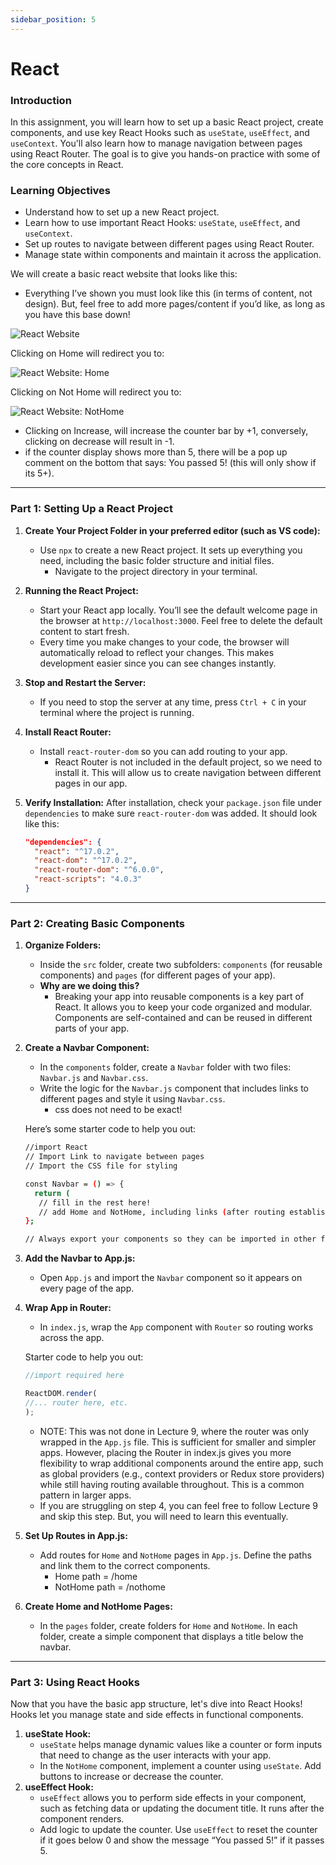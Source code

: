 ```yaml
---
sidebar_position: 5
---
```


# React

### **Introduction**

In this assignment, you will learn how to set up a basic React project, create components, and use key React Hooks such as `useState`, `useEffect`, and `useContext`. You'll also learn how to manage navigation between pages using React Router. The goal is to give you hands-on practice with some of the core concepts in React.

### **Learning Objectives**

- Understand how to set up a new React project.
- Learn how to use important React Hooks: `useState`, `useEffect`, and `useContext`.
- Set up routes to navigate between different pages using React Router.
- Manage state within components and maintain it across the application.

We will create a basic react website that looks like this:

- Everything I’ve shown you must look like this (in terms of content, not design). But, feel free to add more pages/content if you’d like, as long as you have this base down!
 
 ![React Website](./AssignmentAssets/vitamin4-react-img/screenshot2.png)

Clicking on Home will redirect you to:

 ![React Website: Home](./AssignmentAssets/vitamin4-react-img/screenshot1.png)

Clicking on Not Home will redirect you to:

 ![React Website: NotHome](./AssignmentAssets/vitamin4-react-img/screenshot3.png)

- Clicking on Increase, will increase the counter bar by +1, conversely, clicking on decrease will result in -1.
- if the counter display shows more than 5, there will be a pop up comment on the bottom that says: You passed 5! (this will only show if its 5+).

---

### **Part 1: Setting Up a React Project**

1. **Create Your Project Folder in your preferred editor (such as VS code):**
    - Use `npx` to create a new React project. It sets up everything you need, including the basic folder structure and initial files.
        - Navigate to the project directory in your terminal.
2. **Running the React Project:**
    - Start your React app locally. You’ll see the default welcome page in the browser at `http://localhost:3000`. Feel free to delete the default content to start fresh.
    - Every time you make changes to your code, the browser will automatically reload to reflect your changes. This makes development easier since you can see changes instantly.
3. **Stop and Restart the Server:**
    - If you need to stop the server at any time, press `Ctrl + C` in your terminal where the project is running.
4. **Install React Router:**
    - Install `react-router-dom` so you can add routing to your app.
        - React Router is not included in the default project, so we need to install it. This will allow us to create navigation between different pages in our app.
5. **Verify Installation:** After installation, check your `package.json` file under `dependencies` to make sure `react-router-dom` was added. It should look like this:
    
    ```json
    "dependencies": {
      "react": "^17.0.2",
      "react-dom": "^17.0.2",
      "react-router-dom": "^6.0.0",
      "react-scripts": "4.0.3"
    }
    ```
    

---

### **Part 2: Creating Basic Components**

1. **Organize Folders:**
    - Inside the `src` folder, create two subfolders: `components` (for reusable components) and `pages` (for different pages of your app).
    - **Why are we doing this?**
        - Breaking your app into reusable components is a key part of React. It allows you to keep your code organized and modular. Components are self-contained and can be reused in different parts of your app.
2. **Create a Navbar Component:**
    - In the `components` folder, create a `Navbar` folder with two files: `Navbar.js` and `Navbar.css`.
    - Write the logic for the `Navbar.js` component that includes links to different pages and style it using `Navbar.css`.
        - css does not need to be exact!
    
    Here’s some starter code to help you out:
    
    ```bash
    //import React
    // Import Link to navigate between pages
    // Import the CSS file for styling
    
    const Navbar = () => {
      return (
       // fill in the rest here!
       // add Home and NotHome, including links (after routing established)
    };
    
    // Always export your components so they can be imported in other files
    
    ```
    
3. **Add the Navbar to App.js:**
    - Open `App.js` and import the `Navbar` component so it appears on every page of the app.
4. **Wrap App in Router:**
    - In `index.js`, wrap the `App` component with `Router` so routing works across the app.
    
    Starter code to help you out:
    
    ```jsx
    //import required here
    
    ReactDOM.render( 
    //... router here, etc.
    );
    
    ```
    - NOTE: This was not done in Lecture 9, where the router was only wrapped in the `App.js` file. This is sufficient for smaller and simpler apps. However, placing the Router in index.js gives you more flexibility to wrap additional components around the entire app, such as global providers (e.g., context providers or Redux store providers) while still having routing available throughout. This is a common pattern in larger apps.
    - If you are struggling on step 4, you can feel free to follow Lecture 9 and skip this step. But, you will need to learn this eventually.
5. **Set Up Routes in App.js:**
    - Add routes for `Home` and `NotHome` pages in `App.js`. Define the paths and link them to the correct components.
        - Home path = /home
        - NotHome path = /nothome
6. **Create Home and NotHome Pages:**
    - In the `pages` folder, create folders for `Home` and `NotHome`. In each folder, create a simple component that displays a title below the navbar.

---

### **Part 3: Using React Hooks**

Now that you have the basic app structure, let's dive into React Hooks! Hooks let you manage state and side effects in functional components.

1. **useState Hook:**
    - `useState` helps manage dynamic values like a counter or form inputs that need to change as the user interacts with your app.
    - In the `NotHome` component, implement a counter using `useState`. Add buttons to increase or decrease the counter.
2. **useEffect Hook:**
    - `useEffect` allows you to perform side effects in your component, such as fetching data or updating the document title. It runs after the component renders.
    - Add logic to update the counter. Use `useEffect` to reset the counter if it goes below 0 and show the message “You passed 5!”  if it passes 5.
